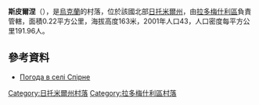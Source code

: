 {{coord|50|30|14|N|29|28|44|E|scale:30000|display=title}}

'''斯皮爾涅'''（{{lang-uk|Спірне}}），是[[烏克蘭|烏克蘭]]的村落，位於該國北部[[日托米爾州|日托米爾州]]，由[[拉多梅什利區|拉多梅什利區]]負責管轄，面積0.22平方公里，海拔高度163米，2001年人口43，人口密度每平方公里191.96人。

==參考資料==
* [http://weather.in.ua/ua/zhitomirskaja/24719 Погода в селі Спірне] {{Wayback|url=http://weather.in.ua/ua/zhitomirskaja/24719 |date=20160305093159 }}

{{DEFAULTSORT:Спірне}}
[[Category:日托米爾州村落|Category:日托米爾州村落]]
[[Category:拉多梅什利區村落|Category:拉多梅什利區村落]]


{{Zhytomyr-geo-stub}}